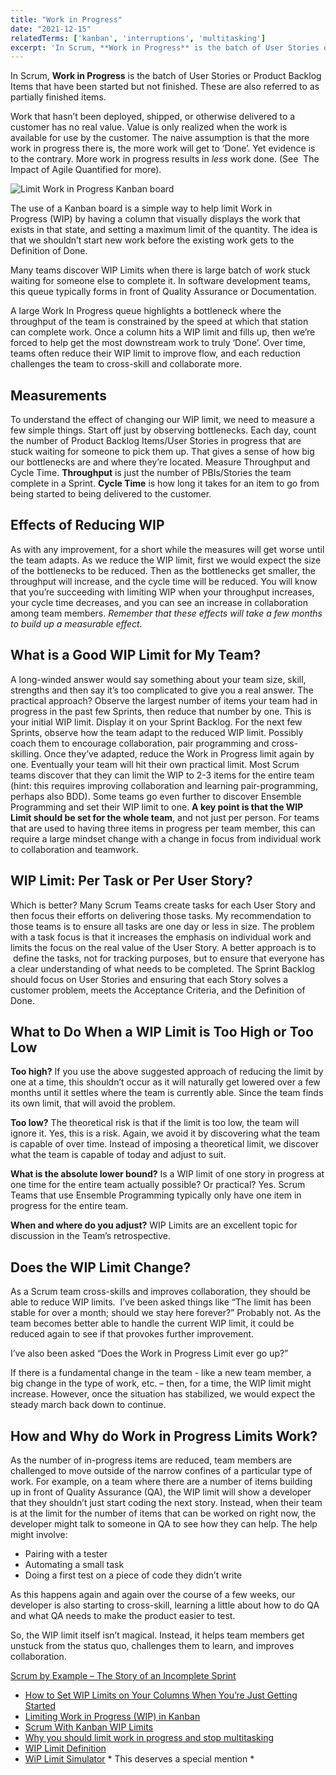 ```yaml
---
title: "Work in Progress"
date: "2021-12-15"
relatedTerms: ['kanban', 'interruptions', 'multitasking']
excerpt: 'In Scrum, **Work in Progress** is the batch of User Stories or Product Backlog Items that'
---
```


In Scrum, **Work in Progress** is the batch of User Stories or Product Backlog Items that have been started but not finished. These are also referred to as partially finished items.

Work that hasn’t been deployed, shipped, or otherwise delivered to a customer has no real value. Value is only realized when the work is available for use by the customer. The naive assumption is that the more work in progress there is, the more work will get to ‘Done’. Yet evidence is to the contrary. More work in progress results in _less_ work done. (See  The Impact of Agile Quantified for more).

![Limit Work in Progress Kanban board](src/content/glossary/work-in-progress/images/WSOBS-limit-work-in-progress.png)

The use of a Kanban board is a simple way to help limit Work in Progress (WIP) by having a column that visually displays the work that exists in that state, and setting a maximum limit of the quantity. The idea is that we shouldn’t start new work before the existing work gets to the Definition of Done.

Many teams discover WIP Limits when there is large batch of work stuck waiting for someone else to complete it. In software development teams, this queue typically forms in front of Quality Assurance or Documentation.

A large Work In Progress queue highlights a bottleneck where the throughput of the team is constrained by the speed at which that station can complete work. Once a column hits a WIP limit and fills up, then we’re forced to help get the most downstream work to truly ‘Done’. Over time, teams often reduce their WIP limit to improve flow, and each reduction challenges the team to cross-skill and collaborate more.

## Measurements

To understand the effect of changing our WIP limit, we need to measure a few simple things. Start off just by observing bottlenecks. Each day, count the number of Product Backlog Items/User Stories in progress that are stuck waiting for someone to pick them up. That gives a sense of how big our bottlenecks are and where they’re located. Measure Throughput and Cycle Time. **Throughput** is just the number of PBIs/Stories the team complete in a Sprint. **Cycle Time** is how long it takes for an item to go from being started to being delivered to the customer.

## Effects of Reducing WIP

As with any improvement, for a short while the measures will get worse until the team adapts. As we reduce the WIP limit, first we would expect the size of the bottlenecks to be reduced. Then as the bottlenecks get smaller, the throughput will increase, and the cycle time will be reduced. You will know that you’re succeeding with limiting WIP when your throughput increases, your cycle time decreases, and you can see an increase in collaboration among team members. _Remember that these effects will take a few months to build up a measurable effect._

## What is a Good WIP Limit for My Team?

A long-winded answer would say something about your team size, skill, strengths and then say it’s too complicated to give you a real answer. The practical approach? Observe the largest number of items your team had in progress in the past few Sprints, then reduce that number by one. This is your initial WIP limit. Display it on your Sprint Backlog. For the next few Sprints, observe how the team adapt to the reduced WIP limit. Possibly coach them to encourage collaboration, pair programming and cross-skilling. Once they’ve adapted, reduce the Work in Progress limit again by one. Eventually your team will hit their own practical limit. Most Scrum teams discover that they can limit the WIP to 2-3 items for the entire team (hint: this requires improving collaboration and learning pair-programming, perhaps also BDD). Some teams go even further to discover Ensemble Programming and set their WIP limit to one. **A key point is that the WIP Limit should be set for the whole team**, and not just per person. For teams that are used to having three items in progress per team member, this can require a large mindset change with a change in focus from individual work to collaboration and teamwork.

## WIP Limit: Per Task or Per User Story?

Which is better? Many Scrum Teams create tasks for each User Story and then focus their efforts on delivering those tasks. My recommendation to those teams is to ensure all tasks are one day or less in size. The problem with a task focus is that it increases the emphasis on individual work and limits the focus on the real value of the User Story. A better approach is to  define the tasks, not for tracking purposes, but to ensure that everyone has a clear understanding of what needs to be completed. The Sprint Backlog should focus on User Stories and ensuring that each Story solves a customer problem, meets the Acceptance Criteria, and the Definition of Done.

## What to Do When a WIP Limit is Too High or Too Low

**Too high?** If you use the above suggested approach of reducing the limit by one at a time, this shouldn’t occur as it will naturally get lowered over a few months until it settles where the team is currently able. Since the team finds its own limit, that will avoid the problem.

**Too low?** The theoretical risk is that if the limit is too low, the team will ignore it. Yes, this is a risk. Again, we avoid it by discovering what the team is capable of over time. Instead of imposing a theoretical limit, we discover what the team is capable of today and adjust to suit.

**What is the absolute lower bound?** Is a WIP limit of one story in progress at one time for the entire team actually possible? Or practical? Yes. Scrum Teams that use Ensemble Programming typically only have one item in progress for the entire team.

**When and where do you adjust?** WIP Limits are an excellent topic for discussion in the Team’s retrospective.

## Does the WIP Limit Change?

As a Scrum team cross-skills and improves collaboration, they should be able to reduce WIP limits.  I’ve been asked things like “The limit has been stable for over a month; should we stay here forever?” Probably not. As the team becomes better able to handle the current WIP limit, it could be reduced again to see if that provokes further improvement.

I’ve also been asked “Does the Work in Progress Limit ever go up?”

If there is a fundamental change in the team - like a new team member, a big change in the type of work, etc. – then, for a time, the WIP limit might increase. However, once the situation has stabilized, we would expect the steady march back down to continue.

## How and Why do Work in Progress Limits Work?

As the number of in-progress items are reduced, team members are challenged to move outside of the narrow confines of a particular type of work. For example, on a team where there are a number of items building up in front of Quality Assurance (QA), the WIP limit will show a developer that they shouldn’t just start coding the next story. Instead, when their team is at the limit for the number of items that can be worked on right now, the developer might talk to someone in QA to see how they can help. The help might involve:

- Pairing with a tester
- Automating a small task
- Doing a first test on a piece of code they didn’t write

As this happens again and again over the course of a few weeks, our developer is also starting to cross-skill, learning a little about how to do QA and what QA needs to make the product easier to test.

So, the WIP limit itself isn’t magical. Instead, it helps team members get unstuck from the status quo, challenges them to learn, and improves collaboration.

[Scrum by Example – The Story of an Incomplete Sprint](/blog/scrum-by-example-the-story-of-an-incomplete-sprint)

<HighlightBox heading="Resource Links" variant="resourceLinks">

- [How to Set WIP Limits on Your Columns When You’re Just Getting Started](https://getnave.com/blog/set-wip-limits/)
- [Limiting Work in Progress (WIP) in Kanban](https://www.scrumexpert.com/knowledge/limiting-work-in-progress-wip-in-kanban/)
- [Scrum With Kanban WIP Limits](https://www.digite.com/blog/scrum-kanban-wip-limits/)
- [Why you should limit work in progress and stop multitasking](https://medium.com/@Adrien_Liard/why-you-should-limit-work-in-progress-and-stop-multitasking-ba7ecd4670f)
- [WIP Limit Definition](https://searchsoftwarequality.techtarget.com/definition/WIP-limit)
- [WiP Limit Simulator](https://no-bullshit-agile.de/wip/wip-limit-simulator.html) \* This deserves a special mention \*

</HighlightBox>
